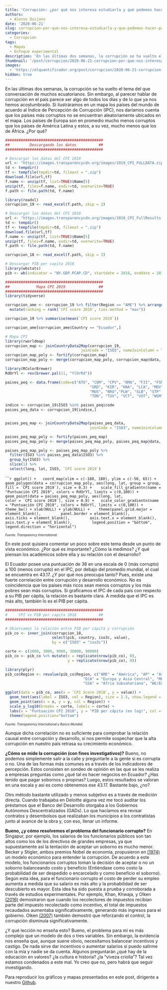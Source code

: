 ```yaml
---
title: 'Corrupción: ¿por qué nos interesa estudiarla y qué podemos hacer para eliminarla?'
authors: 
  - Alonso Quijano
date: '2020-06-21'
slug: corrupcion-por-que-nos-interesa-estudiarla-y-que-podemos-hacer-para-eliminarla
categories:
  - Corrupción
tags:
  - Mapas
  - Enfoque experimental
description: 'En las últimas dos semanas, la corrupción se ha vuelto el tema del que conversación de muchos ecuatorianos. Sin embargo, al parecer hablar de corrupción en el país parece ser algo de todos los días y de lo que ya nos hemos acostumbrado. En este corto post vemos por qué es importante estudiar la corrupción y su relación con el desarrollo. Asimismo, veremos un poco sobre qué ha descubierto la academia para eliminar este problema.'
thumbnail: '/post/corrupcion/2020-06-21-corrupcion-por-que-nos-interesa-estudiarla-y-que-podemos-hacer-para-eliminarla.jpg'
images: 
  - 'https://elquantificador.org/post/corrupcion/2020-06-21-corrupcion-por-que-nos-interesa-estudiarla-y-que-podemos-hacer-para-eliminarla.jpg'
hidden: true
---
```

En las últimas dos semanas, la corrupción se ha vuelto el tema del que conversación de muchos ecuatorianos. Sin embargo, al parecer hablar de corrupción en el país parece ser algo de todos los días y de lo que ya nos hemos acostumbrado. Si ilustráramos en un mapa los países del mundo de acuerdo al Índice de Percepción de Corrupción (IPC), nos daríamos cuenta que los países más corruptos no se encuentran aleatoriamente ubicados en el mapa. Los países de Europa son en promedio mucho menos corruptos que los países de América Latina y estos, a su vez, mucho menos que los de África. ¿Por qué? 

```r
############################################
##         Descargando los datos          ##
############################################

# Descargar los datos del CPI 2019
url <- "https://images.transparencycdn.org/images/2019_CPI_FULLDATA.zip"
td <- tempdir()
tf <- tempfile(tmpdir=td, fileext = ".zip")
download.file(url,tf)
f.name <- unzip(tf, list=TRUE)$Name[5]
unzip(tf, files=f.name, exdir=td, overwrite=TRUE)
f.path <- file.path(td, f.name)

library(readxl)
corrupcion_19 <- read_excel(f.path, skip = 2)

# Descargar los datos del CPI 2018
url <- "https://images.transparencycdn.org/images/2018_CPI_FullResults.zip"
td <- tempdir()
tf <- tempfile(tmpdir=td, fileext = ".zip")
download.file(url,tf)
f.name <- unzip(tf, list=TRUE)$Name[5]
unzip(tf, files=f.name, exdir=td, overwrite=TRUE)
f.path <- file.path(td, f.name)

corrupcion_18 <- read_excel(f.path, skip = 2)

# Descargar PIB per capita 2018
library(wbstats)
pib <- wb(indicator = "NY.GDP.PCAP.CD", startdate = 2018, enddate = 2018)

############################################
##            Mapa CPI 2019               ##
############################################
library(tidyverse)

corrupcion_ame <- corrupcion_19 %>% filter(Region == "AME") %>% arrange(desc(`CPI score 2019`)) %>%
  mutate(ranking = rank(`CPI score 2019`, ties.method = "max"))

corrupcion_19 %>% summarise(mean(`CPI score 2019`))

corrupcion_ame[corrupcion_ame$Country == "Ecuador",]

# Mapa CPI 
library(rworldmap)
corrupcion_map <- joinCountryData2Map(corrupcion_19, 
                                  joinCode = "ISO3", nameJoinColumn = "ISO3")
corrupcion_map_poly <- fortify(corrupcion_map)
corrupcion_map_poly <- merge(corrupcion_map_poly, corrupcion_map@data, by.x = "id", by.y = "ADMIN")

library(RColorBrewer)
RdOrYl <- rev(brewer.pal(11, "YlOrRd"))

paises_peq <- data.frame(code=c("ATG", "COM", "CPV", "DMA", "FJI", "FSM",
                                      "GRD", "KIR", "KNA", "LCA", "MDV", "MHL",
                                      "MUS", "NRU","PLW", "SLB", "STP", "SYC", 
                                      "TON", "TUV", "VCT", "VUT", "WSM"))

indice <- corrupcion_19$ISO3 %in% paises_peq$code
paises_peq_data <- corrupcion_19[indice,]


paises_peq_map <- joinCountryData2Map(paises_peq_data, 
                                      joinCode = "ISO3", nameJoinColumn = "ISO3")

paises_peq_map_poly <- fortify(paises_peq_map)
paises_peq_map_poly <- merge(paises_peq_map_poly, paises_peq_map@data, by.x = "id", by.y = "ADMIN")

paises_peq_map_poly <- paises_peq_map_poly %>%
  filter(ISO3 %in% paises_peq_data$ISO3) %>%
  group_by(ISO3) %>%
  slice(1) %>%
  select(long, lat, ISO3, `CPI score 2019`)
```

``````r
ggplot() +
  coord_map(xlim = c(-180, 180), ylim = c(-50, 65)) +
  geom_polygon(data = corrupcion_map_poly, aes(long, lat, group = group,
                                           fill = `CPI score 2019`), size = 0.3) + 
  scale_fill_gradientn(name = "Puntuación CPI 2019", colors = RdOrYl, limits = c(0,100)) +
  geom_point(data = paises_peq_map_poly, aes(long, lat,
                                               color = `CPI score 2019`), size = 0.8) +
  scale_color_gradientn(name = "Puntuación CPI 2019", colors = RdOrYl, limits = c(0,100)) +
  theme_bw() + xlab(NULL) + ylab(NULL) + 
  theme(panel.grid.major = element_blank(),
        panel.border = element_blank(),
        axis.ticks = element_blank(),
        axis.text.x = element_blank(),
        axis.text.y = element_blank(),
        legend.position = "bottom",
        legend.direction = "horizontal")
```
<p style="line-height:80%"><font size="1"><i>Fuente: Transparency International.</i></font></p>
En este post quisiera comentar un poco sobre este tema desde un punto de vista económico. ¿Por qué es importante? ¿Cómo la medimos? ¿Y qué piensan los académicos sobre ella y su relación con el desarrollo?

El Ecuador posee una puntuación de 38 en una escala de 0 (más corrupto) a 100 (menos corrupto) en el IPC, por debajo del promedio mundial, el cual se encuentra en 43.17. ¿Y por qué nos preocupa tanto? Pues, existe una fuerte correlación entre corrupción y desarrollo económico. No es coincidencia que los países más ricos sean menos corruptos y los más pobres sean más corruptos. Si graficamos el IPC de cada país con respecto a su PIB per cápita, la relación es bastante clara. A medida que el IPC es más alto, también lo es el PIB per cápita. 

```r
############################################
#     CPI vs PIB per capita 2018          ##
############################################

# Observamos la relación entre PIB per cápita y corrupción
pib_co <- inner_join(corrupcion_18, 
                     select(pib, country, iso3c, value), 
                     by = c("ISO3" = "iso3c"))

corte <- c(1000, 3000, 9000, 30000, 90000)
pib_co <- pib_co %>% mutate(x = replicate(nrow(pib_co), 0), 
                            y = replicate(nrow(pib_co), 0))

library(plyr)
pib_co$Region <- revalue(pib_co$Region, c("AME" = "América", "AP" = "Asia-Pacífico",
                                   "ECA" = "Europa y Asia Central", "MENA" = "Medio Oriente y Norte de África",
                                   "SSA" = "Áfria Subsahariana", "WE/EU" = "Europa del Este y Unión Europea"))

ggplot(data = pib_co, aes(x = `CPI Score 2018`, y = value)) + 
  geom_text(aes(label = ISO3, col = Region), size = 2.5, show.legend = F) +
  geom_point(aes(x = x, y = y, col = Region)) +
  scale_y_log10(breaks = corte, labels = corte) +
  labs(x = "Puntuación CPI 2018", y = "PIB per cápita (en log)", col = "Región") +
  theme(legend.position="bottom")
```
<p style="line-height:80%"><font size="1"><i>Fuente: Transparency International y Banco Mundial.</i></font></p>
Aunque dicha correlación no es suficiente para comprobar la relación causal entre corrupción y desarrollo, sí nos permite sospechar que la alta corrupción en nuestro país retrasa su crecimiento económico.

**¿Cómo se mide la corrupción (con fines investigativos)?** Bueno, no podemos simplemente salir a la calle y preguntarle a la gente si es corrupta o no. Una de las formas más comunes es a través de los indicadores de percepción. Estos consisten en sondeo de opinión en las que se les realiza a empresas preguntas como ¿qué tal es hacer negocios en Ecuador? ¿Has tenido que pagar sobornos o propinas? Luego, estos resultados se valoran en una escala y así es como obtenemos ese 43.17. Bastante bajo, ¿no?

Otro método bastante utilizado y menos subjetivo es a través de medición directa. Cuando trabajaba en Deloitte alguna vez me tocó auditar los préstamos que el Banco del Desarrollo otorgaba a los Gobiernos Autónomos Descentralizados (GADs). Lo que hacíamos era revisar contratos y desembolsos que realizaban los municipios a los contratistas junto al avance de la obra y, con eso, llenar un informe.

**Bueno, ¿y cómo resolvemos el problema del funcionario corrupto?** En Singapur, por ejemplo, los salarios de los funcionarios públicos son tan altos como los de los directivos de grandes empresas, ya que supuestamente así la tentación de aceptar un soborno es mucho menor. Becker y Stigler, ambos premios Nobel de economía, propusieron en [(1974)](https://www.journals.uchicago.edu/doi/abs/10.1086/467507?journalCode=jls) un modelo económico para entender la corrupción. De acuerdo a este modelo, los funcionarios corruptos toman la decisión de aceptar o no un soborno balanceando costo y beneficio (Entiéndase como costo la probabilidad de ser despedido o encarcelado y como beneficio el soborno). Según esta idea, para el funcionario corrupto el costo de perder su empleo aumenta a medida que su salario es más alto y la probabilidad de ser descubierto es mayor. Esta idea ha sido puesta a prueba y corroborada a través de estudios experimentales. Por ejemplo, Khan, Khwaja, y Olken [(2016)](https://www.nber.org/papers/w20627) demostraron que cuando los recolectores de impuestos recibían parte del impuesto recolectado como incentivo, el total de impuestos recaudados aumentaba significativamente, generando más ingresos para el gobierno. Olken [(2007)](https://www.nber.org/papers/w11753) también demostró que reforzando el control, la corrupción disminuía significativamente. 

¿Y qué lección no enseña esto? Bueno, el problema para mí es más complejo que un modelo de dos o tres variables. Sin embargo, la evidencia nos enseña que, aunque suene obvio, necesitamos balancear incentivos y castigo. De nada sirve dar incentivos o aumentar salarios si puedo salirme con la mía y nadie se da cuenta. Algunos preguntarán ¿qué hay de la educación en valores? ¿la cultura e historia? ¿la "viveza criolla"? Tal vez estamos condenados a este mal. Yo creo que no, pero habrá que seguir investigando. 

Para reproducir los gráficos y mapas presentados en este post, dirígente a nuestro [Github](https://github.com/aquijanoruiz/elquantificador_posts/blob/master/corrupcion/2020-06-21-corrupcion-por-que-nos-interesa-estudiarla-y-que-podemos-hacer-para-eliminarla.Rmd).